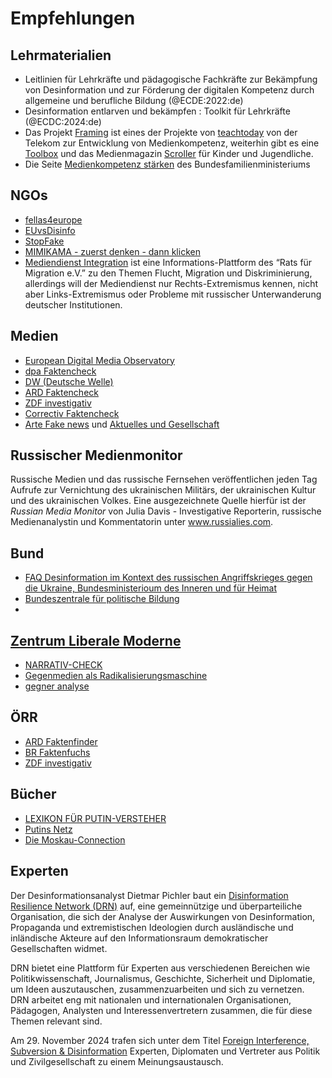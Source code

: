 # Empfehlungen {.unnumbered}

## Lehrmaterialien

- Leitlinien für Lehrkräfte und pädagogische Fachkräfte zur Bekämpfung von Desinformation und zur Förderung der digitalen Kompetenz durch allgemeine und berufliche Bildung (@ECDE:2022:de)
- Desinformation entlarven und bekämpfen : Toolkit für Lehrkräfte (@ECDC:2024:de)
- Das Projekt [Framing](https://www.teachtoday.de/Themen/Digitale_Gesellschaft/Desinformation/3795_Projektidee_Framing.htm) ist eines der Projekte von [teachtoday](https://www.teachtoday.de/) von der Telekom zur Entwicklung von Medienkompetenz, weiterhin gibt es eine [Toolbox](https://www.teachtoday.de/2920_Toolbox.htm) und das Medienmagazin [Scroller](https://www.scroller.de/Dein_Magazin/3784_Fakt_oder_Fake.htm) für Kinder und Jugendliche.
- Die Seite [Medienkompetenz stärken](https://www.bmfsfj.de/bmfsfj/themen/kinder-und-jugend/medienkompetenz/medienkompetenz-staerken-75350) des Bundesfamilienministeriums

## NGOs

- [fellas4europe](https://fellas4europe.org/)
- [EUvsDisinfo](https://euvsdisinfo.eu/ukraine/)
- [StopFake](https://www.stopfake.org/de)
- [MIMIKAMA - zuerst denken - dann klicken](https://www.mimikama.org/)
- [Mediendienst Integration](https://mediendienst-integration.de/) ist eine Informations-Plattform des "Rats für Migration e.V." zu den Themen Flucht, Migration und Diskriminierung, allerdings will der Mediendienst nur Rechts-Extremismus kennen, nicht aber Links-Extremismus oder Probleme mit russischer Unterwanderung deutscher Institutionen.

## Medien

- [European Digital Media Observatory](https://edmo.eu/)
- [dpa Faktencheck](https://www.dpa.com/de/faktencheck)
- [DW (Deutsche Welle)](https://www.dw.com/de/faktencheck/t-56578552)
- [ARD Faktencheck](https://www.tagesschau.de/faktenfinder)
- [ZDF investigativ](https://www.zdf.de/nachrichten/thema/zdf-investigativ-100.html)
- [Correctiv Faktencheck](https://correctiv.org/faktencheck/)
- [Arte Fake news](https://www.arte.tv/de/videos/RC-022858/fake-news/) und [Aktuelles und Gesellschaft](https://www.arte.tv/de/videos/aktuelles-und-gesellschaft/)

## Russischer Medienmonitor

Russische Medien und das russische Fernsehen veröffentlichen jeden Tag Aufrufe zur Vernichtung des ukrainischen Militärs, der ukrainischen Kultur und des ukrainischen Volkes. Eine ausgezeichnete Quelle hierfür ist der *Russian Media Monitor* von Julia Davis - Investigative Reporterin, russische Medienanalystin und Kommentatorin unter [www.russialies.com](http://www.russialies.com).

## Bund

- [FAQ Desinformation im Kontext des russischen Angriffskrieges gegen die Ukraine, Bundesministerioum des Inneren und für Heimat](https://www.bmi.bund.de/SharedDocs/faqs/DE/themen/heimat/desinformation/faq-liste-desinformation.html)  <!-- [](https://www.demokratie-leben.de) -->
- [Bundeszentrale für politische Bildung](https://www.bpb.de/themen/medien-journalismus/digitale-desinformation/)
- 

## [Zentrum Liberale Moderne](https://libmod.de/)

- [NARRATIV-CHECK](https://libmod.de/narrativcheck/)
- [Gegenmedien als Radikalisierungsmaschine](https://gegenmedien.info/)
- [gegner analyse](https://gegneranalyse.de/)

## ÖRR

- [ARD Faktenfinder](https://www.tagesschau.de/faktenfinder)
- [BR Faktenfuchs](https://www.br.de/nachrichten/faktenfuchs-faktencheck,QzSIzl3)
- [ZDF investigativ](https://www.zdf.de/nachrichten/thema/zdf-investigativ-100.html)


## Bücher

- [LEXIKON FÜR PUTIN-VERSTEHER](https://www.edition-fototapeta-shop.de/p/lexikon-fuer-putin-versteher)
- [Putins Netz](https://de.wikipedia.org/wiki/Putins_Netz)
- [Die Moskau-Connection](https://de.wikipedia.org/wiki/Die_Moskau-Connection)


## Experten

Der Desinformationsanalyst Dietmar Pichler baut ein [Disinformation Resilience Network (DRN)](https://www.disinforesilience.eu) auf, eine gemeinnützige und überparteiliche Organisation, die sich der Analyse der Auswirkungen von Desinformation, Propaganda und extremistischen Ideologien durch ausländische und inländische Akteure auf den Informationsraum demokratischer Gesellschaften widmet.

DRN bietet eine Plattform für Experten aus verschiedenen Bereichen wie Politikwissenschaft, Journalismus, Geschichte, Sicherheit und Diplomatie, um Ideen auszutauschen, zusammenzuarbeiten und sich zu vernetzen. DRN arbeitet eng mit nationalen und internationalen Organisationen, Pädagogen, Analysten und Interessenvertretern zusammen, die für diese Themen relevant sind.

Am 29. November 2024 trafen sich unter dem Titel [Foreign Interference, Subversion & Disinformation](https://www.disinforesilience.eu/2024/12/09/foreign-interference-and-disinformation-conference-in-vienna-analyzes-the-local-and-international-situation/) Experten, Diplomaten und Vertreter aus Politik und Zivilgesellschaft zu einem Meinungsaustausch.

<!-- Die Linguistin [Dr. Annamária Fábián] (https://www.gl.uni-bayreuth.de/de/team/A-Fabian/) kennt sich mit Desinformation aus und hat ein interessantes Buch über politische Kommunikation geschrieben (siehe TODO) -->


